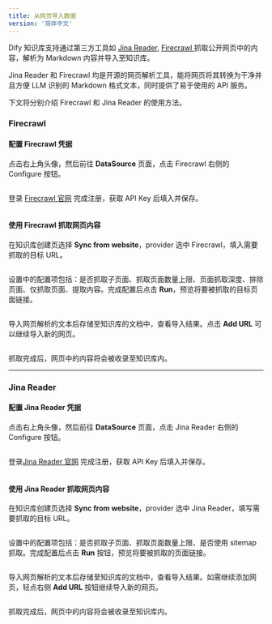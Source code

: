 ```yaml
---
title: 从网页导入数据
version: '简体中文'
---
```


Dify 知识库支持通过第三方工具如 [Jina Reader](https:/jina.ai/reader), [Firecrawl ](https:/www.firecrawl.dev/)抓取公开网页中的内容，解析为 Markdown 内容并导入至知识库。

<Info>
  Jina Reader 和 Firecrawl 均是开源的网页解析工具，能将网页将其转换为干净并且方便 LLM 识别的 Markdown 格式文本，同时提供了易于使用的 API 服务。
</Info>

下文将分别介绍 Firecrawl 和 Jina Reader 的使用方法。

### Firecrawl

#### 配置 Firecrawl 凭据

点击右上角头像，然后前往 **DataSource** 页面，点击 Firecrawl 右侧的 Configure 按钮。

<Frame caption="配置 Firecrawl">
  <img src="/zh-cn/user-guide/.gitbook/assets/dataset-creation-step1(firecrawl).png" alt="" />
</Frame>

登录 [Firecrawl 官网](https:/www.firecrawl.dev/) 完成注册，获取 API Key 后填入并保存。

<Frame caption="">
  <img src="/zh-cn/user-guide/.gitbook/assets/image (7) (1).png" alt="" />
</Frame>

#### 使用 Firecrawl 抓取网页内容

在知识库创建页选择 **Sync from website**，provider 选中 Firecrawl，填入需要抓取的目标 URL。

<Frame caption="网页抓取配置">
  <img src="/zh-cn/user-guide/.gitbook/assets/dataset-creation-step3(firecrawl).png" alt="" />
</Frame>

设置中的配置项包括：是否抓取子页面、抓取页面数量上限、页面抓取深度、排除页面、仅抓取页面、提取内容。完成配置后点击 **Run**，预览将要被抓取的目标页面链接。

<Frame caption="执行抓取">
  <img src="/zh-cn/user-guide/.gitbook/assets/image (2) (1) (1).png" alt="" />
</Frame>

导入网页解析的文本后存储至知识库的文档中，查看导入结果。点击 **Add URL** 可以继续导入新的网页。

<Frame caption="导入网页解析文本至知识库内">
  <img src="/zh-cn/user-guide/.gitbook/assets/image (5) (1) (1).png" alt="" />
</Frame>

抓取完成后，网页中的内容将会被收录至知识库内。

***

### Jina Reader

#### 配置 Jina Reader 凭据

点击右上角头像，然后前往 **DataSource** 页面，点击 Jina Reader 右侧的 Configure 按钮。

<Frame caption="配置 Jina Reader">
  <img src="/zh-cn/user-guide/.gitbook/assets/dataset-creation-step1(jina).png" alt="" />
</Frame>

登录[Jina Reader 官网](https:/jina.ai/reader) 完成注册，获取 API Key 后填入并保存。

<Frame caption="填写 Jina 配置">
  <img src="/zh-cn/user-guide/.gitbook/assets/dataset-creation-step2(jina).png" alt="" />
</Frame>

#### 使用  Jina Reader 抓取网页内容

在知识库创建页选择 **Sync from website**，provider 选中 Jina Reader，填写需要抓取的目标 URL。

<Frame caption="网页抓取配置">
  <img src="/zh-cn/user-guide/.gitbook/assets/dataset-creation-step3(jina).png" alt="" />
</Frame>

设置中的配置项包括：是否抓取子页面、抓取页面数量上限、是否使用 sitemap 抓取。完成配置后点击 **Run** 按钮，预览将要被抓取的页面链接。

<Frame caption="执行抓取">
  <img src="/zh-cn/user-guide/.gitbook/assets/dataset-creation-step4(jina).png" alt="" />
</Frame>

导入网页解析的文本后存储至知识库的文档中，查看导入结果。如需继续添加网页，轻点右侧 **Add URL** 按钮继续导入新的网页。

<Frame caption="导入网页解析文本至知识库内">
  <img src="/zh-cn/user-guide/.gitbook/assets/dataset-creation-step5(jina).png" alt="" />
</Frame>

抓取完成后，网页中的内容将会被收录至知识库内。
